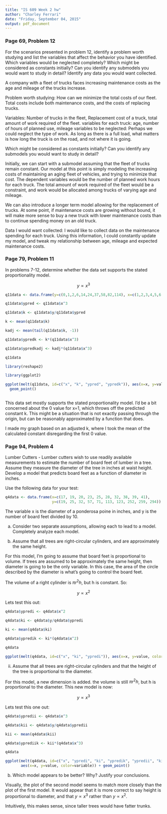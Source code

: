 ---
title: "IS 609 Week 2 hw"
author: "Charley Ferrari"
date: "Friday, September 04, 2015"
output: pdf_document
---

### Page 69, Problem 12 ###

For the scenarios presented in problem 12, identify a problem worth studying and list the variables 
that affect the behavior you have identified. Which variables would be neglected completely? Which 
might be considered as constants initially? Can you identify any submodels you would want to study in 
detail? Identify any data you would want collected.

A company with a fleet of trucks faces increasing maintenance costs as the age and mileage of the 
trucks increase.

Problem worth studying: How can we minimize the total costs of our fleet. Total costs include both 
maintenance costs, and the costs of replacing trucks.

Variables: Number of trucks in the fleet, Replacement cost of a truck, total amount of work required 
of the fleet.
variables for each truck: age, number of hours of planned use, mileage
variables to be neglected: Perhaps we could neglect the type of work. As long as there is a full load,
what matters is how long the truck is on the road, and not where it is going.

Which might be considered as constants initially? Can you identify any submodels you would want to
study in detail?

Initially, we can start with a submodel assuming that the fleet of trucks remain constant. Our model 
at this point is simply modeling the increasing costs of maintaining an aging fleet of vehicles, and 
trying to minimize that cost. The dependent variables would be the number of planned work hours for 
each truck. The total amount of work required of the fleet would be a constraint, and work would be 
allocated among trucks of varying age and mileage.

We can also introduce a longer term model allowing for the replacement of trucks. At some point, 
if maintenance costs are growing without bound, it will make more sense to buy a new truck with lower 
maintenance costs than to continue spending money on an old truck. 

Data I would want collected: I would like to collect data on the maintenance spending for each truck. 
Using this information, I could constantly update my model, and tweak my relationship between age, 
mileage and expected maintenance costs.

### Page 79, Problem 11 ###

In problems 7-12, determine whether the data set supports the stated proportionality model.

$$ y \propto x^3 $$

```{r}

q11data <- data.frame(y=c(0,1,2,6,14,24,37,58,82,114), x=c(1,2,3,4,5,6,7,8,9,10))

q11data$ypred <- q11data$x^3

q11data$k <- q11data$y/q11data$ypred

k <- mean(q11data$k)

kadj <- mean(tail(q11data$k, -1))

q11data$ypredk <- k*(q11data$x^3)

q11data$ypredkadj <- kadj*(q11data$x^3)

q11data

library(reshape2)

library(ggplot2)

ggplot(melt(q11data, id=c("x", "k", "ypred", "ypredk")), aes(x=x, y=value, color=variable)) + 
  geom_point()



```

This data set mostly supports the stated proportionality model. I'd be a bit concerned about the 0 
value for x=1, which throws off the predicted constant k. This might be a situation that is not 
exactly passing through the origin, but can be reasonably approximated by a function that does.

I made my graph based on an adjusted k, where I took the mean of the calculated constant disregarding 
the first 0 value.

### Page 94, Problem 4 ###

Lumber Cutters - Lumber cutters wish to use readily available measurements to estimate the number of 
board feet of lumber in a tree. Assume they measure the diameter of the tree in inches at waist 
height. Develop a model that predicts board feet as a function of diameter in inches.

Use the following data for your test: 

```{r}

q4data <- data.frame(x=c(17, 19, 20, 23, 25, 28, 32, 38, 39, 41), 
                     y=c(19, 25, 32, 57, 71, 113, 123, 252, 259, 294))

```

The variable x is the diameter of a ponderosa poine in inches, and y is the number of board feet 
divided by 10.

a. Consider two separate assumptions, allowing each to lead to a model. Completely analyze each 
model.

i. Assume that all trees are right-circular cylinders, and are approximately the same height.

For this model, I'm going to assume that board feet is proportional to volume. If trees are assumed 
to be approximately the same height, then diameter is going to be the only variable. In this case, 
the area of the circle described by the diameter is what's going to control the board feet. 

The volume of a right cylinder is $\pi r^2 h$, but h is constant. So:

$$ y \propto x^2 $$

Lets test this out:

```{r}

q4data$ypredi <- q4data$x^2

q4data$ki <- q4data$y/q4data$ypredi

ki <- mean(q4data$ki)

q4data$ypredik <- ki*(q4data$x^2)

q4data

ggplot(melt(q4data, id=c("x", "ki", "ypredi")), aes(x=x, y=value, color=variable)) + geom_point()

```

ii. Assume that all trees are right-circular cylinders and that the height of the tree is 
proportional to the diameter.

For this model, a new dimension is added. the volume is still $\pi r^2 h$, but h is proportional to 
the diameter. This new model is now:

$$ y \propto x^3 $$

Lets test this one out:

```{r}

q4data$ypredii <- q4data$x^3

q4data$kii <- q4data$y/q4data$ypredii

kii <- mean(q4data$kii)

q4data$yprediik <- kii*(q4data$x^3)

q4data

ggplot(melt(q4data, id=c("x", "ypredi", "ki", "ypredik", "ypredii", "kii")),
       aes(x=x, y=value, color=variable)) + geom_point()


```

b. Which model appears to be better? Why? Justify your conclusions.

Visually, the plot of the second model seems to match more closely than the plot of the first model. 
It would appear that it is more correct to say height is proportional to diameter, and that 
$y \propto x^3$ rather than $y \propto x^2$.

Intuitively, this makes sense, since taller trees would have fatter trunks.